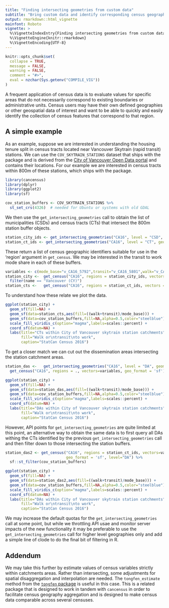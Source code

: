 ```yaml
---
title: "Finding intersecting geometries from custom data"
subtitle: "Bring custom data and identify corresponding census geographies"
output: rmarkdown::html_vignette
mainfont: Roboto
vignette: >
  %\VignetteIndexEntry{Finding intersecting geometries from custom data}
  %\VignetteEngine{knitr::rmarkdown}
  %\VignetteEncoding{UTF-8}
---
```


```r
knitr::opts_chunk$set(
  collapse = TRUE,
  message = FALSE, 
  warning = FALSE,
  comment = "#>",
  eval = nzchar(Sys.getenv("COMPILE_VIG"))
)
```

A frequent application of census data is to evaluate values for specific areas that do not necessarily correspond to existing boundaries or administrative units. Census users may have their own defined geographies or other geospatial data of interest and want to be able to quickly and easily identify the collection of census features that correspond to that region.

## A simple example

As an example, suppose we are interested in understanding the housing tenure split in census tracts located near Vancouver Skytrain (rapid transit) stations. We can use the `COV_SKYTRAIN_STATIONS` dataset that ships with the package and is derived from the [City of Vancouver Open Data portal](https://opendata.vancouver.ca/explore/dataset/rapid-transit-stations/information/) and contains their locations. For our example we are interested in census tracts within 800m of these stations, which ships with the package.

```r
library(cancensus)
library(dplyr)
library(ggplot2)
library(sf)
```

```r
cov_station_buffers <- COV_SKYTRAIN_STATIONS %>%
  st_set_crs(4326)  # needed for Ubuntu or systems with old GDAL
```

We then use the `get_intersecting_geometries` call to obtain the list of municipalities (CSDs) and census tracts (CTs) that intersect the 800m station buffer objects. 

```r
station_city_ids <- get_intersecting_geometries("CA16", level = "CSD", geometry = cov_station_buffers)
station_ct_ids <- get_intersecting_geometries("CA16", level = "CT", geometry = cov_station_buffers)
```

These return a list of census geographic identifiers suitable for use in the 'region' argument in `get_census`. We may be interested in the transit to work mode share in each of these buffers.

```r
variables <- c(mode_base="v_CA16_5792",transit="v_CA16_5801",walk="v_CA16_5804")
station_city <-  get_census("CA16", regions = station_city_ids, vectors = variables, geo_format = 'sf') %>% 
  filter(name == "Vancouver (CY)")
station_cts <-   get_census("CA16", regions = station_ct_ids, vectors = variables, geo_format = 'sf')
```

To understand how these relate we plot the data.

```r
ggplot(station_city) +
  geom_sf(fill=NA) +
  geom_sf(data=station_cts,aes(fill=((walk+transit)/mode_base))) +
  geom_sf(data=cov_station_buffers,fill=NA,alpha=0.5,color="steelblue") +
  scale_fill_viridis_c(option="magma",labels=scales::percent) +
  coord_sf(datum=NA) +
  labs(title="CTs within City of Vancouver skytrain station catchments",
       fill="Walk or\ntransit\nto work",
       caption="StatCan Census 2016")
```

To get a closer match we can cut out the dissemination areas intersecting the station catchment areas. 

```r
station_das <-   get_intersecting_geometries("CA16", level = "DA", geometry = cov_station_buffers) %>% 
  get_census("CA16", regions = ., vectors=variables, geo_format = 'sf')

ggplot(station_city) +
  geom_sf(fill=NA) +
  geom_sf(data=station_das,aes(fill=((walk+transit)/mode_base))) +
  geom_sf(data=cov_station_buffers,fill=NA,alpha=0.5,color="steelblue") +
  scale_fill_viridis_c(option="magma",labels=scales::percent) +
  coord_sf(datum=NA) +
  labs(title="DAs within City of Vancouver skytrain station catchments",
       fill="Walk or\ntransit\nto work",
       caption="StatCan Census 2016")

```

However, API points for `get_intersecting_geometries` are quite limited at this point, an alternative way to obtain the same data is to first query all DAs withing the CTs identified by the previous `get_intersecting_geometries` call and then filter down to those intersecting the station buffers.

```r
station_das2 <- get_census("CA16", regions = station_ct_ids, vectors=variables, 
                           geo_format = 'sf', level="DA") %>%
  sf::st_filter(cov_station_buffers)

ggplot(station_city) +
  geom_sf(fill=NA) +
  geom_sf(data=station_das2,aes(fill=((walk+transit)/mode_base))) +
  geom_sf(data=cov_station_buffers,fill=NA,alpha=0.5,color="steelblue") +
  scale_fill_viridis_c(option="magma",labels=scales::percent) +
  coord_sf(datum=NA) +
  labs(title="DAs within City of Vancouver skytrain station catchments",
       fill="Walk or\ntransit\nto work",
       caption="StatCan Census 2016")

```

We may increase the default quotas for the `get_intersecting_geometries` call at some point, but while we throttling API usae and monitor server impacts of the new functionality it may be preferable to use the `get_intersecting_geometries` call for higher level geographies only and add a simple line of clode to do the final bit of filtering in R. 

## Addendum

We may take this further by estimate values of census variables strictly within catchments areas. Rather than intersecting, some adjustments for spatial disaggregation and interpolation are needed. The `tongfen_estimate` method from the [`tongfen` package](https://mountainmath.github.io/tongfen/index.html) is useful in this case. This is a related package that is designed to work in tandem with `cancensus` in order to facilitate census geography aggregation and is designed to make census data comparable across several censuses.

